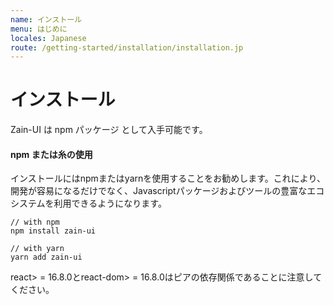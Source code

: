```yaml
---
name: インストール
menu: はじめに
locales: Japanese
route: /getting-started/installation/installation.jp
---
```


# インストール

Zain-UI は npm パッケージ として入手可能です。

#### npm または糸の使用

インストールにはnpmまたはyarnを使用することをお勧めします。これにより、開発が容易になるだけでなく、Javascriptパッケージおよびツールの豊富なエコシステムを利用できるようになります。

```tsx
// with npm
npm install zain-ui

// with yarn
yarn add zain-ui
```

react> = 16.8.0とreact-dom> = 16.8.0はピアの依存関係であることに注意してください。
